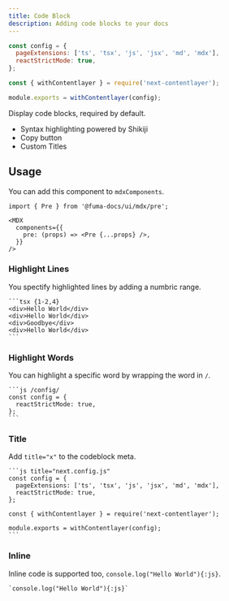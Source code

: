 ```yaml
---
title: Code Block
description: Adding code blocks to your docs
---
```


<Wrapper>
<div className="bg-background rounded-lg prose-no-margin">

```js title="next.config.js" {10} /config/
const config = {
  pageExtensions: ['ts', 'tsx', 'js', 'jsx', 'md', 'mdx'],
  reactStrictMode: true,
};

const { withContentlayer } = require('next-contentlayer');

module.exports = withContentlayer(config);
```

</div>
</Wrapper>

Display code blocks, required by default.

- Syntax highlighting powered by Shikiji
- Copy button
- Custom Titles

## Usage

You can add this component to `mdxComponents`.

```mdx {5}
import { Pre } from '@fuma-docs/ui/mdx/pre';

<MDX
  components={{
    pre: (props) => <Pre {...props} />,
  }}
/>
```

### Highlight Lines

You spectify highlighted lines by adding a numbric range.

````mdx
```tsx {1-2,4}
<div>Hello World</div>
<div>Hello World</div>
<div>Goodbye</div>
<div>Hello World</div>
```
````

### Highlight Words

You can highlight a specific word by wrapping the word in `/`.

````mdx
```js /config/
const config = {
  reactStrictMode: true,
};
```
````

### Title

Add `title="x"` to the codeblock meta.

````mdx
```js title="next.config.js"
const config = {
  pageExtensions: ['ts', 'tsx', 'js', 'jsx', 'md', 'mdx'],
  reactStrictMode: true,
};

const { withContentlayer } = require('next-contentlayer');

module.exports = withContentlayer(config);
```
````

### Inline

Inline code is supported too, `console.log("Hello World"){:js}`.

```mdx
`console.log("Hello World"){:js}`
```
